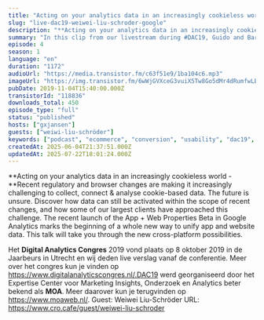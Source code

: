 ```yaml
---
title: "Acting on your analytics data in an increasingly cookieless world, with WeiWi lie-Schröder (Google)"
slug: "live-dac19-weiwei-liu-schroder-google"
description: "**Acting on your analytics data in an increasingly cookieless world - **Recent regulatory and browser changes are making it increasingly challenging to collect, connect & analyse cookie-based data. The future is unsure. Discover how data can still be activated within the scope of recent changes, and how some of our largest clients have approached this challenge. The recent launch of the App + Web Properties Beta in Google Analytics marks the beginning of a whole new way to unify app and website data. This talk will take you through the new cross-platform possibilities.\n\nHet **Digital Analytics Congres** 2019 vond plaats op 8 oktober 2019 in de Jaarbeurs in Utrecht en wij deden live verslag vanaf de conferentie. Meer over het congres kun je vinden op https://www.digitalanalyticscongres.nl/.DAC19 werd georganiseerd door het Expertise Center voor Marketing Insights, Onderzoek en Analytics beter bekend als **MOA**. Meer daarover kun je terugvinden op https://www.moaweb.nl/. Guest: Weiwei Liu-Schröder URL: https://www.cro.cafe/guest/weiwei-liu-schroder"
summary: "In this clip from our livestream during #DAC19, Guido and Bart speak with WeiWi lie-Schröder from Google."
episode: 4
season: 1
language: "en"
duration: "1172"
audioUrl: "https://media.transistor.fm/c63f51e9/1ba104c6.mp3"
imageUrl: "https://img.transistor.fm/6wWjGVXceG3vuiX5Tw8Go5dMr4dRumfwLBFZxlwXlts/rs:fill:3000:3000:1/q:60/aHR0cHM6Ly9pbWct/dXBsb2FkLXByb2R1/Y3Rpb24udHJhbnNp/c3Rvci5mbS82Yjlk/YjFkMzc5Mjc0ZTAy/ZWY1OWI5ZjE0OWFh/Njc5NC5qcGVn.webp"
pubDate: 2019-11-04T15:40:00.000Z
transistorId: "118836"
downloads_total: 450
episode_type: "full"
status: "published"
hosts: ["gxjansen"]
guests: ["weiwi-liu-schröder"]
keywords: ["podcast", "ecommerce", "conversion", "usability", "dac19", "moa", "livestream"]
createdAt: 2025-06-04T21:37:51.000Z
updatedAt: 2025-07-22T18:01:24.000Z
---
```


**Acting on your analytics data in an increasingly cookieless world - **Recent regulatory and browser changes are making it increasingly challenging to collect, connect & analyse cookie-based data. The future is unsure. Discover how data can still be activated within the scope of recent changes, and how some of our largest clients have approached this challenge. The recent launch of the App + Web Properties Beta in Google Analytics marks the beginning of a whole new way to unify app and website data. This talk will take you through the new cross-platform possibilities.

Het **Digital Analytics Congres** 2019 vond plaats op 8 oktober 2019 in de Jaarbeurs in Utrecht en wij deden live verslag vanaf de conferentie. Meer over het congres kun je vinden op https://www.digitalanalyticscongres.nl/.DAC19 werd georganiseerd door het Expertise Center voor Marketing Insights, Onderzoek en Analytics beter bekend als **MOA**. Meer daarover kun je terugvinden op https://www.moaweb.nl/. Guest: Weiwei Liu-Schröder URL: https://www.cro.cafe/guest/weiwei-liu-schroder
